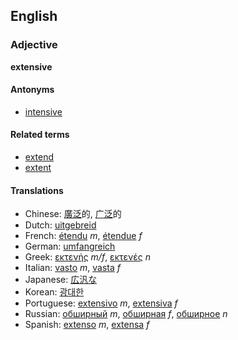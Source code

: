==English==
===Adjective===
'''extensive'''

====Antonyms====
*[[intensive]]

====Related terms====
*[[extend]]
*[[extent]]

====Translations====
*Chinese: [[廣泛]]的, [[广泛]]的
*Dutch: [[uitgebreid]]
*French: [[étendu]] ''m'', [[étendue]] ''f''
*German: [[umfangreich]]
*Greek: [[εκτενής]] ''m/f'', [[εκτενές]] ''n''
*Italian: [[vasto]] ''m'', [[vasta]] ''f''
*Japanese: [[広汎]]な
*Korean: [[광대한]]
*Portuguese: [[extensivo]] ''m'', [[extensiva]] ''f''
*Russian: [[обширный]] ''m'', [[обширная]] ''f'', [[обширное]] ''n''
*Spanish: [[extenso]] ''m'', [[extensa]] ''f''